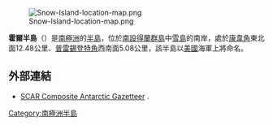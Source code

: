 [[Image:Snow-Island-location-map.png|thumb]]

'''霍爾半島'''（{{lang-en|Hall Peninsula}}）是[[南極洲|南極洲]]的[[半島|半島]]，位於[[南設得蘭群島|南設得蘭群島]]中[[雪島|雪島]]的南岸，處於[[康韋角|康韋角]]東北面12.48公里、[[普雷錫登特角|普雷錫登特角]]西南面5.08公里，該半島以[[美國|美國]]海軍上將命名。

==外部連結==
* [http://data.aad.gov.au/aadc/gaz/scar/ SCAR Composite Antarctic Gazetteer] {{WebCite|url=https://www.webcitation.org/5ug2CfC7m?url=http://data.aad.gov.au/aadc/gaz/scar/ |date=20101202140255 |dateformat=iso }}.

{{Antarctica-geo-stub}}
[[Category:南極洲半島|Category:南極洲半島]]